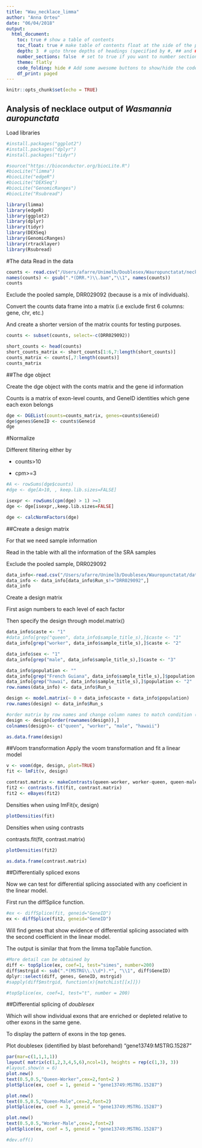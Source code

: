 ```yaml
---
title: "Wau_necklace_limma"
author: "Anna Orteu"
date: "06/04/2018"
output: 
  html_document:
    toc: true # show a table of contents
    toc_float: true # make table of contents float at the side of the page
    depth: 3  # upto three depths of headings (specified by #, ## and ###)
    number_sections: false  # set to true if you want to number sections at each table header
    theme: flatly
    code_folding: hide # Add some awesome buttons to show/hide the code
    df_print: paged
---
```


```r
knitr::opts_chunk$set(echo = TRUE)
```

## Analysis of necklace output of _Wasmannia auropunctata_ 

Load libraries
```r
#install.packages("ggplot2")
#install.packages("dplyr")
#install.packages("tidyr")

#source("https://bioconductor.org/biocLite.R")
#biocLite("limma")
#biocLite("edgeR")
#biocLite("DEXSeq")
#biocLite("GenomicRanges")
#biocLite("Rsubread")

library(limma)
library(edgeR)
library(ggplot2)
library(dplyr)
library(tidyr)
library(DEXSeq)
library(GenomicRanges)
library(rtracklayer)
library(Rsubread)
```

#The data
Read in the data 
```r
counts <- read.csv("/Users/afarre/Unimelb/Doublesex/Wauropunctatat/necklace/block.counts", sep = "\t", skip = 1, stringsAsFactors = F)
names(counts) <- gsub(".*(DRR.*)\\.bam","\\1", names(counts))
counts
```


Exclude the pooled sample, DRR029092 (because is a mix of individuals). 

Convert the counts data frame into a matrix (i.e exclude first 6 columns: gene, chr, etc.)

And create a shorter version of the matrix counts for testing purposes.

```r
counts <- subset(counts, select=-c(DRR029092))

short_counts <- head(counts)
short_counts_matrix <- short_counts[1:6,7:length(short_counts)]
counts_matrix <- counts[,7:length(counts)]
counts_matrix
```

##The dge object

Create the dge object with the conts matrix and the gene id information

Counts is a matrix of exon-level counts, and GeneID identities which gene each exon belongs

```r
dge <- DGEList(counts=counts_matrix, genes=counts$Geneid)
dge$genes$GeneID <- counts$Geneid
dge
```

#Normalize

Different filtering either by 

* counts>10 

* cpm>=3

```r
#A <- rowSums(dge$counts)
#dge <- dge[A>10, , keep.lib.sizes=FALSE]

isexpr <- rowSums(cpm(dge) > 1) >=3
dge <- dge[isexpr,,keep.lib.sizes=FALSE]

dge <- calcNormFactors(dge)
```

##Create a design matrix

For that we need sample information

Read in the table with all the information of the SRA samples

Exclude the pooled sample, DRR029092

```r
data_info<-read.csv("/Users/afarre/Unimelb/Doublesex/Wauropunctatat/data_info/Wau_DRP002449_SraRunTable.txt", sep = "\t")
data_info <- data_info[data_info$Run_s!="DRR029092",]
data_info
```

Create a design matrix

First asign numbers to each level of each factor 

Then specify the design through model.matrix()

```r
data_info$caste <- "1"
#data_info[grep("queen", data_info$sample_title_s),]$caste <- "1"
data_info[grep("worker", data_info$sample_title_s),]$caste <- "2"

data_info$sex <- "1"
data_info[grep("male", data_info$sample_title_s),]$caste <- "3"

data_info$population <- ""
data_info[grep("French Guiana", data_info$sample_title_s),]$population <- "1"
data_info[grep("hawai", data_info$sample_title_s),]$population <- "2"
row.names(data_info) <- data_info$Run_s

design <- model.matrix(~ 0 + data_info$caste + data_info$population)
row.names(design) <- data_info$Run_s

#order matrix by row names and change column names to match condition (i.e queen, worker, etc)
design <- design[order(rownames(design)),]
colnames(design)<- c("queen", "worker", "male", "hawaii")

as.data.frame(design)
```

##Voom transformation
Apply the voom transformation and fit a linear model
```r
v <- voom(dge, design, plot=TRUE)
fit <- lmFit(v, design)

contrast.matrix <- makeContrasts(queen-worker, worker-queen, queen-male, male-queen, worker-male, male-worker, levels=design)
fit2 <- contrasts.fit(fit, contrast.matrix)
fit2 <- eBayes(fit2)
```

Densities when using lmFit(v, design)
```r
plotDensities(fit)
```

Densities when using contrasts

contrasts.fit(fit, contrast.matrix)
```r
plotDensities(fit2)
```


```r
as.data.frame(contrast.matrix)
```

##Differentially spliced exons

Now we can test for differential splicing associated with any coeficient in the linear model. 

First run the diffSplice function.
```r
#ex <- diffSplice(fit, geneid="GeneID")
ex <- diffSplice(fit2, geneid="GeneID")
```

Will find genes that show evidence of differential splicing associated with the second coefficient in the linear model. 

The output is similar that from the limma topTable function. 

```r
#More detail can be obtained by
diff <- topSplice(ex, coef=1, test="simes", number=200)
diff$mstrgid <- sub(".*(MSTRG\\.\\d*).*", "\\1", diff$GeneID)
dplyr::select(diff, genes, GeneID, mstrgid)
#sapply(diff$mstrgid, function(x){matchList[[x]]})
```

```r
#topSplice(ex, coef=1, test="t", number = 200)
```

##Differential splicing of _doublesex_

Which will show individual exons that are enriched or depleted relative to other exons in the same gene. 

To display the pattern of exons in the top genes.

Plot doublesex (identified by blast beforehand)  "gene13749:MSTRG.15287"

```r


par(mar=c(1,1,1,1))
layout( matrix(c(1,2,3,4,5,6),ncol=1), heights = rep(c(1,3), 3))
#layout.show(n = 6)
plot.new()
text(0.5,0.5,"Queen-Worker",cex=2,font=2 )
plotSplice(ex, coef = 1, geneid = "gene13749:MSTRG.15287")

plot.new()
text(0.5,0.5,"Queen-Male",cex=2,font=2)
plotSplice(ex, coef = 3, geneid = "gene13749:MSTRG.15287")

plot.new()
text(0.5,0.5,"Worker-Male",cex=2,font=2)
plotSplice(ex, coef = 5, geneid = "gene13749:MSTRG.15287")

#dev.off()

```

